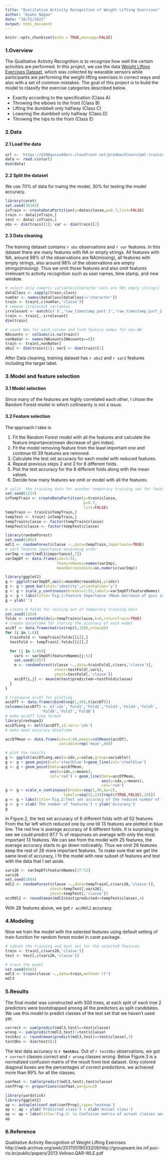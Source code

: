 ```yaml
---
title: "Qualitative Activity Recognition of Weight Lifting Exercises"
author: "Ayako Nagao"
date: "10/31/2022"
output: html_document
---
```


```r
knitr::opts_chunk$set(echo = TRUE,message=FALSE)
```

### 1.Overview  
The Qualitative Activity Recognition is to recognize how well the certain activities are performed. In this project, we use the data [Weight Lifting Exercises Dataset](http://web.archive.org/web/20161217164008/http://groupware.les.inf.puc-rio.br/work.jsf?p1=11201), which was collected by wearable sensors while participants are performing the weight lifting exercises in correct ways and also with a set of common mistakes. The goal of this project is to build the model to classify the exercise categories described below.

- Exactly according to the specification (Class A)  
- Throwing the elbows to the front (Class B)  
- Lifting the dumbbell only halfway (Class C)  
- Lowering the dumbbell only halfway (Class D) 
- Throwing the hips to the front (Class E)  

### 2.Data  

#### 2.1  Load the data  

```r
url <- 'https://d396qusza40orc.cloudfront.net/predmachlearn/pml-training.csv'
data <- read.csv(url)
dim(data)
```
#### 2.2 Split the dataset  

We use 70% of data for trainig the model, 30% for testing the model accuracy.
```r
library(caret)
set.seed(10103)
inTrain <- createDataPartition(y=data$classe,p=0.7,list=FALSE)
train <- data[inTrain,]
test <- data[-inTrain,]
obs <- dim(train)[1]; var <- dim(train)[2]
```
#### 2.3 Data cleaning  

The training dataset contains `r obs` observations and `r var` features. In this dataset there are many features with NA or empty strings. All features with NA, around 98% of the observations are NA(missing), all features with empty strings, also around 98% of the observations are empty strings(missing). Thus we omit those features and also omit features irrelevant to activity recognition such as user names, time stamp, and new window.


```r
# select only numeric variables(character vars are 98% empty strings)
dataClass <- sapply(train,class)
numVar <- names(dataClass[dataClass!='character'])
train <- train[,c(numVar,'classe')]
# remove irrelevant variables
irrelevant <- match(c('X','raw_timestamp_part_1','raw_timestamp_part_2','num_window'),names(train))
train <- train[,-irrelevant]
dim(train)

# count NAs for each column and find feature names for non-NA
NAcounts <- colSums(is.na(train))
nonNaVar <- names(NAcounts[NAcounts==0])
train <- train[,nonNaVar]
obs2 <- dim(train)[1]; var2 <- dim(train)[2]
```
After Data cleaning, training dataset has `r obs2` and `r var2` features including the target label.

### 3.Model and feature selection  
#### 3.1 Model selection  
Since many of the features are highly correlated each other, I chose the Random Forest model in which collinearity is not a issue. 

#### 3.2 Feature selection  
The approach I take is  

1. Fit the Random Forest model with all the features and calculate the feature importance(mean decrease of gini index). 
2. Fit the model removing feature from the least important one and continue till 39 features are removed.
3. Calculate the test set accuracy for each model with reduced features.
4. Repeat previous steps 2 and 3 for 8 different folds.  
5. Plot the test accuracy for the 8 different folds along with the mean values.
6. Decide how many features we omit or model with all the features. 


```r
# split  the training data for another temporary training set for feature selection
set.seed(1234)
inTempTrain <- createDataPartition(y=train$classe,
                                   p=0.7,
                                   list=FALSE)
tempTrain <- train[inTempTrain,]
tempTest <- train[-inTempTrain,]
tempTrain$classe <- factor(tempTrain$classe)
tempTest$classe <- factor(tempTest$classe)

library(randomForest)
set.seed(1892)
mdl1 <- randomForest(classe ~.,data=tempTrain,importance=TRUE)
# sort feature importance ascending order
varImp <-sort(mdl1$importance[,7])
varImpDf <- data.frame(idx=1:52,
                       featureNames=names(varImp),
                       meanDecreaseGini=as.numeric(varImp))
```
```r

library(ggplot2)
g <- ggplot(varImpDf,aes(x=meanDecreaseGini,y=idx))
g <- g + geom_bar(stat='identity',orientation='y')
g <- g + scale_y_continuous(breaks=1:52,labels=varImpDf$featureNames)
g <- g + labs(title='Fig.1:Feature Importance (Mean decrease of gini index)')
g + ylab('')

```

```r
# create 8 folds for testing out of temporary training data
set.seed(1324)
folds <- createFolds(y=tempTrain$classe,k=8,returnTrain=TRUE)
# create dataframe for storing the accuracy of each model
accDf <- data.frame(matrix(rep(0,320),nrow=8))
for (i in 1:8){
  trainFold <- tempTrain[folds[[i]],]
  testFold <- tempTrain[-folds[[i]],]

  for (j in 1:40){
    vars <- varImpDf$featureNames[j:52]
    set.seed(1357)
    m <- randomForest(classe ~.,data=trainFold[,c(vars,'classe')],
                      xtest=testFold[,vars],
                      ytest=testFold[,'classe'])
    accDf[i,j] <- mean(m$test$predicted==testFold$classe)
  }
}
```
```r
# transpose accDf for plotting
accDfT <- data.frame(cbind(seq(1,40),t(accDf)))
colnames(accDfT) <- c('idx','Fold1','Fold2','Fold3','Fold4','Fold5',
                'Fold6','Fold7','Fold8')
# make accDfT long format
library(reshape2)
accDfLong <- melt(accDfT,id.vars='idx')
# make mean accuracy dataframe 

accDfMean <- data.frame(idx=1:40,means=colMeans(accDf),
                        variable=rep('mean',40))

# plot the results
g <- ggplot(accDfLong,aes(x=idx,y=value,group=variable))
g <- g + geom_point(col='steelblue')+geom_line(col='steelblue')
g <- g + geom_point(data=accDfMean,
                    aes(x=idx,y=means),
                    col='red') + geom_line(data=accDfMean,
                                           aes(x=idx,y=means),
                                           col='red')
g <- g + scale_x_continuous(breaks=seq(1,40,by=2),
                          labels=seq(52,13)[rep(c(TRUE,FALSE),20)])
g <- g + labs(title='Fig.2:Test set accuracy of the reduced number of features')
g <- g + xlab('The number of features') + ylab('Accuracy')
g


```
  
In Figure.2, the test set accuracy of 8 different folds with all 52 features From the far left which reduced one by one till 13 features are plotted in blue line. The red line is average accuracy of 8 different folds. It is surprising to see we could predict 97.7 % of responses on average with only the most important 13 features. We can see from the model with 25 features, the average accuracy starts to go down noticeably. Thus we omit 26 features keep the rest of 26 more important features. To make sure that we get the same level of accuracy, I fit the model with new subset of features and test with the data that I set aside.

```r
vars26 <- varImpDf$featureNames[27:52]
vars26
set.seed(1084)
mdl2 <- randomForest(classe ~.,data=tempTrain[,c(vars26,'classe')],
                    xtest=tempTest[,vars26],
                    ytest=tempTest[,'classe'])
accMdl2 <- round(mean(mdl2$test$predicted==tempTest$classe),4)

```
With 26 features above, we got `r accMdl2` accuracy.  

### 4.Modeling  

Now we train the model with the selected features using default  setting of train function for random forest model in caret package.  

```r

# subset the training and test set for the selected features
train <- train[,c(vars26,'classe')]
test <- test[,c(vars26,'classe')]

# train the model 
set.seed(8563) 
mdl3 <- train(classe ~.,data=train,method='rf')
mdl3
```
### 5.Results  

The final model was constructed with 500 trees, at each split of each tree 2 predictors were bootstrapped among all the predictors as split candidates. We use this model to predict classes of the test set that we haven't used yet.
```r
correct <- sum(predict(mdl3,test)==test$classe)
wrong <- sum(predict(mdl3,test)!=test$classe)
testAcc <- round(mean(predict(mdl3,test)==test$classe),3)
testObs <- dim(test)[1]
```

The test data accuracy is **`r testAcc`**. Out of `r testObs` observations, we got `r correct` classes correct and `r wrong` classes wrong.
Below Figure.3 is a normalized confusion matrix of the result from test dataset. Grey colored diagonal boxes are the percentages of correct predictions. we achieved more than 99% for all the classes.

```r
confmat <- table(predict(mdl3,test),test$classe)
confProp <- proportions(confmat,margin=2)

library(yardstick)
library(ggplot2)
ap <- autoplot(conf_mat(confProp),type='heatmap')
ap <- ap + ylab('Predicted class') + xlab('Actual class')
ap <- ap + labs(title='Fig.3: \n Confusion matrix of actual classes and predicted classes',subtitle='(The number of predicted class / the number of actual class)')
ap

```
  
  
### 6.Reference  

Qualitative Activity Recognition of Weight Lifting Exercises  
http://web.archive.org/web/20170519033209/http://groupware.les.inf.puc-rio.br/public/papers/2013.Velloso.QAR-WLE.pdf